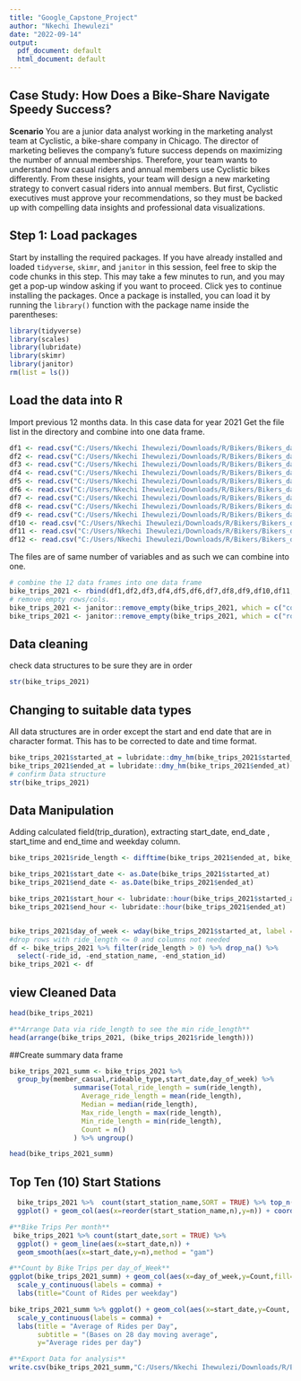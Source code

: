 ---
title: "Google_Capstone_Project"
author: "Nkechi Ihewulezi"
date: "2022-09-14"
output:
  pdf_document: default
  html_document: default
---
## Case Study: How Does a Bike-Share Navigate Speedy Success?
**Scenario**
You are a junior data analyst working in the marketing analyst team at Cyclistic, a bike-share company in Chicago. The director
of marketing believes the company’s future success depends on maximizing the number of annual memberships. Therefore,
your team wants to understand how casual riders and annual members use Cyclistic bikes differently. From these insights,
your team will design a new marketing strategy to convert casual riders into annual members. But first, Cyclistic executives
must approve your recommendations, so they must be backed up with compelling data insights and professional data
visualizations.

## Step 1: Load packages
Start by installing the required packages. If you have already installed and loaded `tidyverse`, `skimr`, and `janitor` in this session, feel free to skip the code chunks in this step. This may take a few minutes to run, and you may get a pop-up window asking if you want to proceed. Click yes to continue installing the packages.
Once a package is installed, you can load it by running the `library()` function with the package name inside the parentheses:
```{r load packages}
library(tidyverse)
library(scales)
library(lubridate)
library(skimr)
library(janitor)
rm(list = ls())
```
## Load the data into R
Import previous 12 months data. In this case data for year 2021
Get the file list in the directory and combine into one data frame.


```{r loading the csv files from the dir}
df1 <- read.csv("C:/Users/Nkechi Ihewulezi/Downloads/R/Bikers/Bikers_data_2021/202101-divvy-tripdata.csv")
df2 <- read.csv("C:/Users/Nkechi Ihewulezi/Downloads/R/Bikers/Bikers_data_2021/202102-divvy-tripdata.csv")
df3 <- read.csv("C:/Users/Nkechi Ihewulezi/Downloads/R/Bikers/Bikers_data_2021/202103-divvy-tripdata.csv")
df4 <- read.csv("C:/Users/Nkechi Ihewulezi/Downloads/R/Bikers/Bikers_data_2021/202104-divvy-tripdata.csv")
df5 <- read.csv("C:/Users/Nkechi Ihewulezi/Downloads/R/Bikers/Bikers_data_2021/202105-divvy-tripdata.csv")
df6 <- read.csv("C:/Users/Nkechi Ihewulezi/Downloads/R/Bikers/Bikers_data_2021/202106-divvy-tripdata.csv")
df7 <- read.csv("C:/Users/Nkechi Ihewulezi/Downloads/R/Bikers/Bikers_data_2021/202107-divvy-tripdata.csv")
df8 <- read.csv("C:/Users/Nkechi Ihewulezi/Downloads/R/Bikers/Bikers_data_2021/202108-divvy-tripdata.csv")
df9 <- read.csv("C:/Users/Nkechi Ihewulezi/Downloads/R/Bikers/Bikers_data_2021/202109-divvy-tripdata.csv")
df10 <- read.csv("C:/Users/Nkechi Ihewulezi/Downloads/R/Bikers/Bikers_data_2021/202110-divvy-tripdata.csv")
df11 <- read.csv("C:/Users/Nkechi Ihewulezi/Downloads/R/Bikers/Bikers_data_2021/202111-divvy-tripdata.csv")
df12 <- read.csv("C:/Users/Nkechi Ihewulezi/Downloads/R/Bikers/Bikers_data_2021/202112-divvy-tripdata.csv")
```
<!-- Combine the 12 data.frames into one(1) data.frame -->
The files are of same number of variables and as such we can combine into one.

```{r combine with rbind}  
# combine the 12 data frames into one data frame
bike_trips_2021 <- rbind(df1,df2,df3,df4,df5,df6,df7,df8,df9,df10,df11,df12)   
# remove empty rows/cols.
bike_trips_2021 <- janitor::remove_empty(bike_trips_2021, which = c("cols"))
bike_trips_2021 <- janitor::remove_empty(bike_trips_2021, which = c("rows"))
```
## Data cleaning
check data structures to be sure they are in order
```{r }
str(bike_trips_2021)
```

## Changing to suitable data types
All data structures are in order except the start and end date that are in character format. This has to be corrected to date and time format.
```{r}
bike_trips_2021$started_at = lubridate::dmy_hm(bike_trips_2021$started_at)    
bike_trips_2021$ended_at = lubridate::dmy_hm(bike_trips_2021$ended_at)
# confirm Data structure
str(bike_trips_2021)
```
## Data Manipulation
Adding calculated field(trip_duration), extracting start_date, end_date , start_time and end_time and weekday column.

```{r Manipulation of data}

bike_trips_2021$ride_length <- difftime(bike_trips_2021$ended_at, bike_trips_2021$started_at, units = c("mins")) 

bike_trips_2021$start_date <- as.Date(bike_trips_2021$started_at)
bike_trips_2021$end_date <- as.Date(bike_trips_2021$ended_at)

bike_trips_2021$start_hour <- lubridate::hour(bike_trips_2021$started_at)
bike_trips_2021$end_hour <- lubridate::hour(bike_trips_2021$ended_at)


bike_trips_2021$day_of_week <- wday(bike_trips_2021$started_at, label = TRUE)
#drop rows with ride_length <= 0 and columns not needed
df <- bike_trips_2021 %>% filter(ride_length > 0) %>% drop_na() %>% 
  select(-ride_id, -end_station_name, -end_station_id)
bike_trips_2021 <- df

```
## view Cleaned Data

```{r}
head(bike_trips_2021)
```
 
```{r arrange }
#**Arrange Data via ride_length to see the min ride_length**
head(arrange(bike_trips_2021, (bike_trips_2021$ride_length)))

```
##Create summary data frame
```{r}
bike_trips_2021_summ <- bike_trips_2021 %>%
  group_by(member_casual,rideable_type,start_date,day_of_week) %>%
                summarise(Total_ride_length = sum(ride_length),
                  Average_ride_length = mean(ride_length),
                  Median = median(ride_length),
                  Max_ride_length = max(ride_length),
                  Min_ride_length = min(ride_length),
                  Count = n()
                ) %>% ungroup()
```


```{r}
head(bike_trips_2021_summ)

```
## Top Ten (10) Start Stations
```{r}
  bike_trips_2021 %>%  count(start_station_name,SORT = TRUE) %>% top_n(10) %>%
  ggplot() + geom_col(aes(x=reorder(start_station_name,n),y=n)) + coord_flip()
```
 
```{r  Bike Trips Per month} 
#**Bike Trips Per month**
 bike_trips_2021 %>% count(start_date,sort = TRUE) %>%
  ggplot() + geom_line(aes(x=start_date,n)) +
  geom_smooth(aes(x=start_date,y=n),method = "gam")

```
```{r}
#**Count by Bike Trips per day_of_Week**
ggplot(bike_trips_2021_summ) + geom_col(aes(x=day_of_week,y=Count,fill=member_casual)) +
  scale_y_continuous(labels = comma) +
  labs(title="Count of Rides per weekday")

```
```{r}
bike_trips_2021_summ %>% ggplot() + geom_col(aes(x=start_date,y=Count, color=member_casual)) +
  scale_y_continuous(labels = comma) +
  labs(title = "Average of Rides per Day",
       subtitle = "(Bases on 28 day moving average",
       y="Average rides per day") 

```
```{r}
#**Export Data for analysis**
write.csv(bike_trips_2021_summ,"C:/Users/Nkechi Ihewulezi/Downloads/R/Bikers\\bike_trips_2021_summ.csv",  row.names = FALSE)

```
 
 
 
